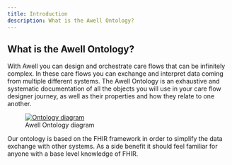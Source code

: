 ```yaml
---
title: Introduction
description: What is the Awell Ontology?
---
```


## What is the Awell Ontology?

With Awell you can design and orchestrate care flows that can be infinitely complex. In these care flows you can exchange and interpret data coming from multiple different systems. The Awell Ontology is an exhaustive and systematic documentation of all the objects you will use in your care flow designer journey, as well as their properties and how they relate to one another.

<figure className="flex flex-col justify-center text-center">
  <a
    href="/images/ontology-diagram.png"
    target="_blank"
    className="custom-link"
  >
    <img
      src="/images/ontology-diagram.png"
      alt="Ontology diagram"
      className="w-full mx-auto"
    />
  </a>
  <figcaption className="dark:text-slate-400 pt-1">Awell Ontology diagram</figcaption>
</figure>

Our ontology is based on the FHIR framework in order to simplify the data exchange with other systems. As a side benefit it should feel familiar for anyone with a base level knowledge of FHIR.